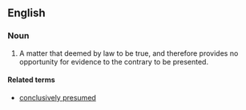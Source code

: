==English==
===Noun===
{{en-noun|head=[[conclusive]] [[presumption]]}}
# {{context|legal|lang=en}} A matter that deemed by law to be true, and therefore provides no opportunity for evidence to the contrary to be presented.

====Related terms====
*[[conclusively presumed]]